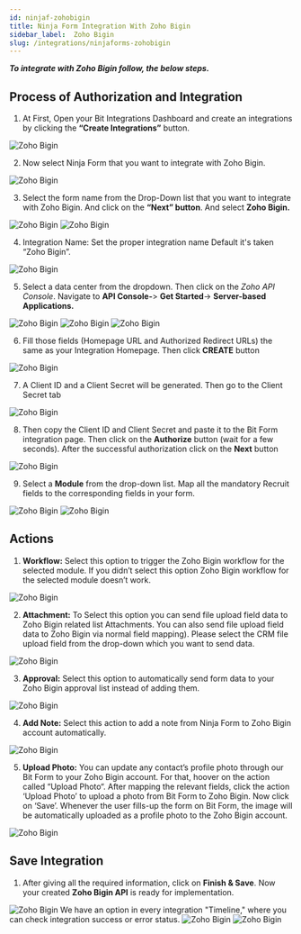 ```yaml
---
id: ninjaf-zohobigin
title: Ninja Form Integration With Zoho Bigin
sidebar_label:  Zoho Bigin
slug: /integrations/ninjaforms-zohobigin
---
```



***To integrate with Zoho Bigin follow, the below steps.***


## Process of Authorization and Integration
1.	At First, Open your Bit Integrations Dashboard and create an integrations by clicking the **“Create Integrations”** button.
 <Image src="Zoho Bigin/Create Integration" alt="Zoho Bigin" w="1020" h="350" />


2. Now select Ninja Form that you want to integrate with Zoho Bigin.
 <Image src="Zoho Bigin/Select-Contact-Form-7" alt="Zoho Bigin" w="1020" h="350" />

3.	Select the form name from the Drop-Down list that you want to integrate with Zoho Bigin. And click on the **“Next” button**. And select **Zoho Bigin.**
 <Image src="Zoho Bigin/ninja-form" alt="Zoho Bigin" w="1020" h="350" />
 <Image src="Zoho Bigin/select zoho bigin" alt="Zoho Bigin" w="1020" h="350" />

4.	Integration Name: Set the proper integration name Default it's taken “Zoho Bigin”.
 <Image src="Zoho Bigin/integration name" alt="Zoho Bigin" w="1020" h="350" />

5. Select a data center from the dropdown. Then click on the *Zoho API Console*. Navigate to **API Console-**> **Get Started**-> **Server-based Applications.** 
 <Image src="Zoho Bigin/select data center" alt="Zoho Bigin" w="1020" h="350" />
 <Image src="Zoho Bigin/get started" alt="Zoho Bigin" w="1020" h="350" />
 <Image src="Zoho Bigin/server based applications" alt="Zoho Bigin" w="1020" h="350" />


6.	Fill those fields (Homepage URL and Authorized Redirect URLs) the same as your Integration Homepage. Then click **CREATE** button
 <Image src="Zoho Bigin/create api" alt="Zoho Bigin" w="1020" h="350" />

 
7.	A Client ID and a Client Secret will be generated. Then go to the Client Secret tab
 <Image src="Zoho Bigin/client id and serect" alt="Zoho Bigin" w="1020" h="300" />

8.	Then copy the Client ID and Client Secret and paste it to the Bit Form integration page. Then click on the **Authorize** button (wait for a few seconds). After the successful authorization click on the **Next** button
 <Image src="Zoho Bigin/authorize" alt="Zoho Bigin" w="1020" h="300" />

9.	Select a **Module** from the drop-down list. Map all the mandatory Recruit fields to the corresponding fields in your form.
 <Image src="Zoho Bigin/select module" alt="Zoho Bigin" w="1020" h="300" />
 <Image src="Zoho Bigin/field mapping" alt="Zoho Bigin" w="1020" h="300" />

## Actions

1. **Workflow:** Select this option to trigger the Zoho Bigin workflow for the selected module. If you didn’t select this option Zoho Bigin workflow for the selected module doesn’t work.
 <Image src="Zoho Bigin/workflow actions" alt="Zoho Bigin" w="1020" h="350" />

2. **Attachment:** To Select this option you can send file upload field data to Zoho Bigin related list Attachments. You can also send file upload field data to Zoho Bigin via normal field mapping). Please select the CRM file upload field from the drop-down which you want to send data.
 <Image src="Zoho Bigin/attachment actions" alt="Zoho Bigin" w="1020" h="350" />


3. **Approval:** Select this option to automatically send form data to your Zoho Bigin approval list instead of adding them.
 <Image src="Zoho Bigin/approval actions" alt="Zoho Bigin" w="1020" h="350" />

4. **Add Note:** Select this action to add a note from Ninja Form to Zoho Bigin account automatically.
 <Image src="Zoho Bigin/add notes actions" alt="Zoho Bigin" w="1020" h="350" />

5. **Upload Photo:** You can update any contact’s profile photo through our Bit Form to your Zoho Bigin account. For that, hoover on the action called “Upload Photo“. After mapping the relevant fields, click the action ‘Upload Photo’ to upload a photo from Bit Form to Zoho Bigin. Now click on ‘Save’. Whenever the user fills-up the form on Bit Form, the image will be automatically uploaded as a profile photo to the Zoho Bigin account.
 <Image src="Zoho Bigin/upload photo actions" alt="Zoho Bigin" w="1020" h="350" />

## Save Integration
1.	After giving all the required information, click on **Finish & Save**. Now your created **Zoho Bigin API** is ready for implementation.
 <Image src="Zoho Bigin/finish and save" alt="Zoho Bigin" w="1020" h="350" />
      We have an option in every integration "Timeline," where you can check integration success or error status.
      <Image src="Zoho Bigin/integrations dashbord" alt="Zoho Bigin" w="1020" h="350" />
      <Image src="Zoho Bigin/timeline" alt="Zoho Bigin" w="1020" h="350" />
